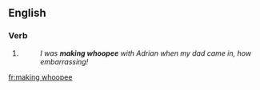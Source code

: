 ==English==

===Verb===
{{head|en|present participle}}

# {{present participle of|make whoopee|lang=en|nocat=1}}
#: ''I was '''making whoopee''' with Adrian when my dad came in, how embarrassing!''

[[fr:making whoopee]]